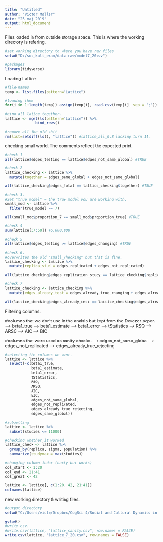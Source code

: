 ```yaml
---
title: "Untitled"
author: "Victor Møller"
date: "25 maj 2019"
output: html_document
---
```


Files loaded in from outside storage space. 
This is where the working directory is refering. 

```r
#set working directory to where you have raw files
setwd("D:/soc_kult_exam/data raw/model7_20csv")

#packages
library(tidyverse)

```

Loading Lattice

```r

#file-names
temp <- list.files(pattern="Lattice")

#loading them 
for(i in 1:length(temp)) assign(temp[i], read.csv(temp[i], sep = ";"))

#bind all latice together. 
lattice <- mget(ls(pattern="Lattice")) %>%
              bind_rows()

#remove all the old shit 
rm(list=setdiff(ls(), "lattice")) #lattice_all_0.8 lacking turn 14. 


```

checking small world.
The comments reflect the expected print. 

```r

#check 1 
all(lattice$edges_testing == lattice$edges_not_same_global) #TRUE

#check 2
lattice_checking <- lattice %>%
  mutate(together = edges_same_global + edges_not_same_global)

all(lattice_checking$edges_total == lattice_checking$together) #TRUE

#check 3. 
#Set "true_model" = the true model you are working with. 
small_mod <- lattice %>%
  filter(true_model == 7) 

all(small_mod$proportion_7 == small_mod$proportion_true) #TRUE

#check 4
sum(lattice[37:50]) #6.600.000

#check 5
all(lattice$edges_testing >= lattice$edges_changing) #TRUE 

#check 6.
#overwrites the old "small_checking" but that is fine. 
lattice_checking <- lattice %>%
  mutate(replica_stud = edges_replicated + edges_not_replicated)

all(lattice_checking$edges_replication_study == lattice_checking$replica_stud) #TRUE 

#check 7
lattice_checking <- lattice_checking %>%
  mutate(edges_already_test = edges_already_true_changing + edges_already_true_rejecting)
  
all(lattice_checking$edges_already_test == lattice_checking$edges_already_true) #TRUE 

```

Filtering columns. 

#columns that we don't use in the analsis but kept from the Devezer paper. 
--> beta1_true 
--> beta1_estimate
--> beta1_error
--> tStatistics
--> RSQ
--> ARSQ
--> AIC
--> BIC

#columns that were used as sanity checks. 
--> edges_not_same_global
--> edges_not_replicated
--> edges_already_true_rejecting 

```r

#selecting the columns we want. 
lattice <- lattice %>%
  select(-c(beta1_true, 
            beta1_estimate,
            beta1_error,
            tStatistics,
            RSQ,
            ARSQ,
            AIC,
            BIC,
            edges_not_same_global,
            edges_not_replicated,
            edges_already_true_rejecting,
            edges_same_global))

#subsetting 
lattice <- lattice %>%
  subset(studies <= 11000)

#checking whether it worked
lattice_check <- lattice %>%
  group_by(replica, sigma, population) %>%
  summarize(studymax = max(studies))
  
#changing column index (hacky but works)
col_start <- 1:20
col_end <- 21:41
col_great <- 42

lattice <- lattice[, c(1:20, 42, 21:41)]
colnames(lattice)

```

new working directory & writing files.

```r

#output directory 
setwd("C:/Users/victm/Dropbox/CogSci 4/Social and Cultural Dynamics in Cognition/exam/CRUST-1/data/ABMdata/ABMcsv")

getwd()
#write csv. 
#write.csv(lattice, "lattice_sanity.csv", row.names = FALSE)
write.csv(lattice, "lattice_7_20.csv", row.names = FALSE)

```


